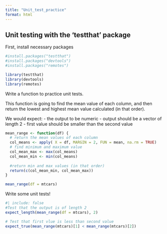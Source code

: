 ```yaml
---
title: "Unit_test_practice"
format: html
---
```


## Unit testing with the 'testthat' package

First, install necessary packages
```r
#install.packages("testthat")
#install.packages("devtools")
#install.packages("remotes")

library(testthat)
library(devtools)
library(remotes)
```
Write a function to practice unit tests.

This function is going to find the mean value of each column, and then return the lowest and highest mean value calculated (in that order).

We would expect: 
- the output to be numeric
- output should be a vector of length 2
- first value should be smaller than the second value 
```r
mean_range <- function(df) {
  # return the mean values of each column
  col_means <- apply( X = df, MARGIN = 2, FUN = mean, na.rm = TRUE) 
  # find minimum and maximum value 
  col_mean_max <- max(col_means)
  col_mean_min <- min(col_means)
  
  #return min and max values (in that order)
  return(c(col_mean_min, col_mean_max))
}

mean_range(df = mtcars)
```
Write some unit tests!
```r
#| include: false
#Test that the output is of length 2
expect_length(mean_range(df = mtcars), 2)

# Test that first vlue is less than second value
expect_true(mean_range(mtcars)[1] < mean_range(mtcars)[2])
```

